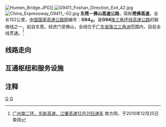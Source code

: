 {{Veil|time=2015-09-12T05:16:59+00:00}}
{{中国高速公路信息框
| 编号 = G9411
| 名称 = 东莞－佛山高速公路
| 地圖 = Guangdong G9411.svg
| 路線簡稱 = 莞佛
| 最近通車日期 = 2010年12月31日（广州南二环）
| 规划总里程 = 152
| 起點 = [[东莞市|东莞市]]常平镇
| 終點 = [[佛山市|佛山市]]高明区
| 出口處數 = 33
| 服务区数 = 4（大岭山、虎门大桥、勒流、荷城）
}}
[[File:Humen_Bridge.JPG|thumb]]]]
[[File:G9411_Foshan_Direction_Exit_42.jpg|thumb]]
[[File:China_Expressway_G9411_-02.jpg|thumb]]
'''东莞－佛山高速公路'''，简称'''莞佛高速'''，全长152公里，[[中国国家高速公路网|中国国家高速公路网]]编号：'''G94<sub>11</sub>'''，是'''G94'''[[珠三角环线高速公路|珠三角环线高速公路]]的联络线之一，起自东莞，经虎门至佛山，全线位于[[广东省|广东省]][[珠江三角洲|珠江三角洲]]范围内，目前全线贯通。<ref>[http://www.oeeee.com/a/20101224/957517.html 广州南二环、东新高速、江肇高速12月31日通车] {{webarchive|url=https://web.archive.org/web/20110110071621/http://www.oeeee.com/a/20101224/957517.html |date=2011-01-10 }} 南方网，于2010年12月25日查阅</ref>

== 线路走向 ==
{{main|虎岗高速公路|广深高速公路|虎门大桥|广珠东线高速公路|广珠北线高速公路|广州南二环高速公路|广州西二环高速公路|广明高速公路}}

== 互通枢纽和服务设施 ==
{{Start expwy exit box|place=1}}
{{Expwy exit item|place=[[东莞市|东莞市]]|place rows=9|dist start=0/1484|type=H|name=大有园|highway connection={{China Expwy Name|G94|[[莞深高速公路|珠三角环线高速公路]]}}<br>{{China Expwy Name|G1523|[[甬莞高速公路|甬莞高速公路]]|}}}}
{{Expwy exit item|type=E|name=松山湖|dist start=1|road connection={{0}}{{0}}{{0}}{{0}}屏安路}}
{{Expwy exit item|type=H|name=罗田|dist start=9/28|highway connection={{China Expwy Name|S31|[[龙大高速公路|龙大高速公路]]||Guangdong}}}}
{{Expwy exit item|type=E|name=大岭山|dist start=11|road connection={{中国国道名|107|莞长路}}}}
{{Expwy exit item|type=E|name=管理中心|dist start=14|road connection=|comment=可往虎岗高速管理中心}}
{{Expwy exit item|type=H|name=石洞|dist start=19/0|highway connection={{China Expwy Name|S304|P=广东|[[虎门港支线|虎门港支线]]}}}}
{{Expwy exit item|state=c|type=H|name=五点梅|dist start=23/2932/2226|highway connection={{China Expwy Name|G15|[[广深高速公路|京港澳高速公路]]||L1=G4}}}}
{{Expwy exit item|state=c|type=H|name=太平|dist start=25/2934/2224|highway connection={{China Expwy Name|G15|[[广深高速公路|京港澳高速公路]]||L1=G4}}|road connection={{0}}{{0}}{{0}}{{0}}百达大道<br>{{0}}{{0}}{{0}}{{0}}麒麟西路|comment=}}
{{Expwy exit item|type=H|name=威远|highway connection={{China Expwy Name|S3|[[广深沿江高速公路|广深沿江高速公路]]||Guangdong}}|dist start=35/43|road connection={{0}}{{0}}{{0}}{{0}}虎门大道|comment=可往威远炮台}}
{{Expwy exit item|place=[[广州市|广州市]]|place rows=9|dist start=40|type=S|name=虎门大桥|}}
{{Expwy exit item|type=E|name=南沙|dist start=42|road connection={{0}}{{0}}{{0}}{{0}}兴业路<br>{{0}}{{0}}{{0}}{{0}}港前大道北}}
{{Expwy exit item|state=c|type=H|dist start=52|name=坦尾|highway connection={{China Expwy Name|G0425|[[广珠东线高速公路|广澳高速公路]]}}}}
{{Expwy exit item|state=c|type=E|dist start=54|name=亭角|road connection={{0}}{{0}}{{0}}{{0}}南沙大道<br>{{中国省道名|358|P=广东|亭角大桥}}}}
{{Expwy exit item|state=c|type=H|dist start=59|name=黄阁|highway connection={{China Expwy Name|S302|[[鱼黄支线|鱼黄支线]]||Guangdong}}|road connection={{中国省道名|257|P=广东|市南路东涌线}}}}
{{Expwy exit item|state=c|type=H|dist start=61|name=东涌|highway connection={{China Expwy Name|G1508|[[广珠北线高速公路|广州绕城高速公路]]|L1=G0425}}|comment=与南二环共线}}
{{Expwy exit item|state=c|type=H|dist start=68|name=鱼窝头|highway connection={{China Expwy Name|S105|[[南沙港快速路|南沙港快速路]]||Guangdong}}|road connection={{0}}{{0}}{{0}}{{0}}南沙大道}}
{{Expwy exit item|state=c|type=E|dist start=76|name=榄核|road connection={{0}}{{0}}{{0}}{{0}}北斗大桥|comment=可往[[冼星海|冼星海]]故居}}
{{Expwy exit item|state=c|type=H|dist start=81|name=张松|highway connection={{China Expwy Name|S39|[[东新高速公路|东新高速公路]]||Guangdong}}}}
{{Expwy exit item|place=[[佛山市|佛山市]]|place rows=14|dist start=83|state=c|type=H|name=顺德东|highway connection={{China Expwy Name|S43|[[广珠西线高速公路|广珠西线高速公路]]||Guangdong}}}}
{{Expwy exit item|state=c|type=E|name=伦教|dist start=87|road connection={{中国国道名|325|龙洲东路}}}}
{{Expwy exit item|state=c|type=H|name=勒流|dist start=92|highway connection={{China Expwy Name|S82|[[佛山一环高速公路|佛山一环高速公路]]||Guangdong}}}}
{{Expwy exit item|state=c|type=S|name=勒流|dist start=100}}
{{Expwy exit item|state=c|type=E|name=杏坛|dist start=107|road connection={{中国省道名|268|P=广东|百安公路}}}}
{{Expwy exit item|state=c|type=E|name=龙江|dist start=109|road connection='''Y623'''同兴路}}
{{Expwy exit item|state=c|type=H|name=九江|dist start=111|highway connection={{China Expwy Name|S15|[[佛开高速公路|沈海高速广州支线]]||Guangdong|L1=G15}}|comment=与西二环共线}}
{{Expwy exit item|state=c|type=E|name=西樵|dist start=115|road connection={{中国省道名|113|P=广东|樵高公路}}}}
{{Expwy exit item|state=c|type=H|name=大岗|dist start=132|highway connection={{China Expwy Name|S5|[[广明高速公路|广明高速公路]]||Guangdong}}|comment=}}
{{Expwy exit item|type=E|name=金白|dist start=134|road connection=}}
{{Expwy exit item|type=E|name=荷城|dist start=138|road connection={{中国省道名|362|P=广东}}}}
{{Expwy exit item|type=S|name=荷城服务区|dist start=147}}
{{Expwy exit item|type=E|name=沧江|dist start=150|road connection={{中国县道名|498}}}}
{{Expwy exit item|type=H|name=潭塱|dist start=152|highway connection={{China Expwy Name|G94|[[江肇高速公路|珠三角环线高速公路]]}}<br>{{China Expwy Name|S5|[[广明高速公路|广明高速公路]]||Guangdong}}}}
{{End expwy exit box|place=1}}

== 注释 ==
{{Commonscat|China Expressway G9411}}
{{reflist}}


{{广州主要道路}}
{{广东省高速公路}}
{{中国国家高速公路网}}

[[Category:中国国家高速公路地区环线联络线|G]]
[[Category:广东省高速公路|G]]